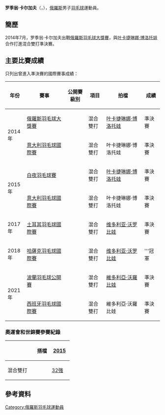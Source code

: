 {{noteTA|G1=Badminton}}
{{Infobox 羽球選手
| playername              = 罗季翁·卡尔加夫<br/>{{lang|ru|Родион Каргаев}}<br/><small>({{lang|en|Rodion Kargaev}})</small>
| image                   = File:TOTAL BWF World Champs 2015 Day 2 R Kargaev E Bolotova.jpg
| size                    = 
| caption                 = 羅季翁·卡爾加夫（後）
| birth_name              = {{lang|ru|КАРГАЕВ<br/>Родион Александрович}}<ref name="infosport">{{cite web|title=Личные данные|url=http://www.infosport.ru/person/badminton/kargaev-rodion-aleksandrovich|website=infosport.ru|access-date=2016-02-06|archive-date=2018-01-26|archive-url=https://web.archive.org/web/20180126131455/http://www.infosport.ru/person/badminton/kargaev-rodion-aleksandrovich|dead-url=no}}{{ru}}</ref>
| date_of_birth           = {{birth_date_and_age|1994|9|9}}<ref name="infosport"/>
| place_of_birth          = {{RUS}}[[下诺夫哥罗德|下诺夫哥罗德]]<ref name="infosport"/>
| height                  = 
| weight                  = 
| event                   = 男子雙打、混合雙打
| country                 = {{RUS}}
| years_active            = 
| handedness              = 
| coach                   = 
| highest_ranking         = 第54位（混雙-[[叶卡捷琳娜·博洛托娃|博洛托娃]]）
| date_of_highest_ranking = 2015年3月26日<ref name="ranking">[http://bwfcontent.tournamentsoftware.com/ranking/player.aspx?id=9349&player=339238 BWF World Ranking - Ranking of Rodion KARGAEV (77919)]{{en}}</ref>
| current_ranking         = 第94位（男雙-[[阿纳托利·亚特瑟夫|亚特瑟夫]]）<br/>第54位（混雙-[[叶卡捷琳娜·博洛托娃|博洛托娃]]）
| date_of_current_ranking = 2015年7月9日<ref>[http://bwfcontent.tournamentsoftware.com/ranking/category.aspx?id=9349&category=474 BWF World Ranking - BWF世界排名榜 (7/9/2015) - Men's doubles] {{Wayback|url=http://bwfcontent.tournamentsoftware.com/ranking/category.aspx?id=9349&category=474 |date=20210813063902 }}{{en}}</ref><ref>[http://bwfcontent.tournamentsoftware.com/ranking/category.aspx?id=9349&category=476 BWF World Ranking - BWF世界排名榜 (7/9/2015) - Mixed doubles] {{Wayback|url=http://bwfcontent.tournamentsoftware.com/ranking/category.aspx?id=9349&category=476 |date=20190713132735 }}{{en}}</ref>
| played                  = 5勝–7負（男單）<br/>26勝–40負（男雙）<br/>47勝–34負（混雙）
| titles                  = 
| bwf_profile             = 9EB68F19-8B83-45AF-B4A2-2292D716A691
| bwf_id                  = 77919
| updated                 = 2015年7月9日
}}
{{MedalTableTop}}
{{MedalSport | 男子[[羽毛球|羽毛球]]}}
{{MedalCountry | {{RUS}}}}
{{MedalBottom}}
'''罗季翁·卡尔加夫'''（{{lang-ru|'''Родион Каргаев'''}}，{{bd|1994年|9月9日}}），[[俄羅斯|俄羅斯]]男子[[羽毛球|羽毛球]]運動員。

==簡歷==
2014年7月，罗季翁·卡尔加夫出戰[[2014年俄羅斯羽毛球大獎賽|俄羅斯羽毛球大獎賽]]，與[[叶卡捷琳娜·博洛托娃|叶卡捷琳娜·博洛托娃]]合作打進混合雙打準決賽。

==主要比賽成績==
只列出曾進入準決賽的國際賽事成績：
{| class=wikitable style="text-align:center; font-size:small;" 
!width="50"|年份
!width="180"|賽事
!width="80"|公開賽級別
!width="60"|項目
!width="170"|拍檔
!width="50"|成績
|-
!rowspan="2"|2014年
|[[2014年俄羅斯羽毛球大獎賽|俄羅斯羽毛球大獎賽]]
|{{BWFGP}}
|混合雙打
|[[叶卡捷琳娜·博洛托娃|叶卡捷琳娜·博洛托娃]]
|bgcolor="#b8860b"|準決賽
|-
|[[2014年意大利羽毛球國際賽|意大利羽毛球國際賽]]
|{{BWFIC}}
|混合雙打
|叶卡捷琳娜·博洛托娃
|bgcolor="#b8860b"|準決賽
|-
!rowspan="2"|2015年
|[[2015年白夜羽毛球賽|白夜羽毛球賽]]
|{{BWFIC}}
|混合雙打
|[[叶卡捷琳娜·博洛托娃|叶卡捷琳娜·博洛托娃]]
|bgcolor="#b8860b"|準決賽
|-
|[[2015年意大利羽毛球國際賽|意大利羽毛球國際賽]]
|{{BWFIC}}
|混合雙打
|叶卡捷琳娜·博洛托娃
|bgcolor="#b8860b"|準決賽
|-
!rowspan="1"|2017年
|[[2017年土耳其羽毛球國際賽|土耳其羽毛球國際賽]]
|{{BWFIS}}
|混合雙打
|[[维多利亚·沃罗比娃|维多利亚·沃罗比娃]]
|bgcolor="#b8860b"|準決賽
|-
!rowspan="1"|2018年
|[[2018年哈薩克羽毛球國際賽|哈薩克羽毛球國際賽]]
|{{BWFIS}}
|混合雙打
|[[维多利亚·沃罗比娃|维多利亚·沃罗比娃]]
|bgcolor="gold"|'''冠軍
|-
!rowspan="2"|2021年
|[[2021年波蘭羽毛球公開賽|波蘭羽毛球公開賽]]
|{{BWFIC}}
|混合雙打
|[[維多利亞·沃羅比娃|維多利亞·沃羅比娃]]
|bgcolor="#b8860b"|準決賽
|-
|[[2021年西班牙羽毛球國際賽|西班牙羽毛球國際賽]]
|{{BWFIC}}
|混合雙打
|維多利亞·沃羅比娃
|bgcolor="#b8860b"|準決賽
|}
{{BWF賽事級別索引}}

===奧運會和世錦賽參賽紀錄===
{| class=wikitable style="text-align:center; font-size:small;" 
!
!搭檔
!width="50"|[[2015年世界羽毛球錦標賽|2015]]
|-
!width="80"|混合雙打
|align="left"|{{nowrap|[[叶卡捷琳娜·博洛托娃|叶卡捷琳娜·博洛托娃]]}}
|[[2015年世界羽毛球錦標賽混合雙打項目|32強]]
|}

== 參考資料 ==
{{Reflist}}

{{DEFAULTSORT:Kargaev, Rodion}}
[[Category:俄羅斯羽毛球運動員|Category:俄羅斯羽毛球運動員]]